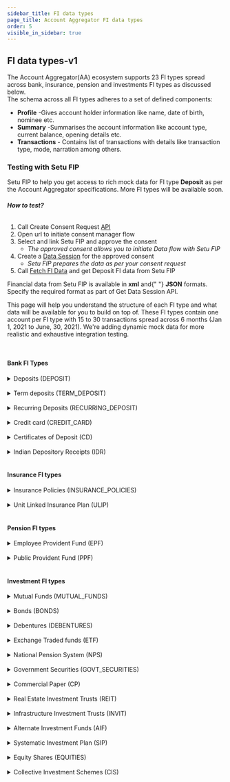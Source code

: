 ```yaml
---
sidebar_title: FI data types
page_title: Account Aggregator FI data types
order: 5
visible_in_sidebar: true
---
```


## FI data types-v1

The Account Aggregator(AA) ecosystem supports 23 FI types spread across bank, insurance, pension and investments FI types as discussed below. <br/>
The schema across all FI types adheres to a set of defined components:

- **Profile** -Gives account holder information like name, date of birth, nominee etc.
- **Summary** -Summarises the account information like account type, current balance, opening details etc.
- **Transactions** - Contains list of transactions with details like transaction type, mode, narration among others.

### Testing with Setu FIP

Setu FIP to help you get access to rich mock data for FI type **Deposit** as per the Account Aggregator specifications. More FI types will be available soon.

###### **How to test?**

1. Call Create Consent Request [API](https://staging.docs.setu.co/data/account-aggregator/api-integration/consent-flow)
2. Open url to initiate consent manager flow
3. Select and link Setu FIP and approve the consent<br/>
   - _The approved consent allows you to initiate Data flow with Setu FIP_<br/>
4. Create a [Data Session](https://staging.docs.setu.co/data/account-aggregator/api-integration/data-apis#create-new-data-session-api) for the approved consent<br/>
   - _Setu FIP prepares the data as per your consent request_<br/>
5. Call [Fetch FI Data](https://staging.docs.setu.co/data/account-aggregator/api-integration/data-apis#create-new-data-session-api) and get Deposit FI data from Setu FIP<br/>

<Callout type="highlight">
  Financial data from Setu FIP is available in <strong>xml</strong> and{" "}
  <strong>JSON</strong> formats.
  <br /> Specify the required format as part of Get Data Session API.
</Callout>

<br />

This page will help you understand the structure of each FI type and what data will be available for you to build on top of. These FI types contain one account per FI type with 15 to 30 transactions spread across 6 months (Jan 1, 2021 to June, 30, 2021).
We're adding dynamic mock data for more realistic and exhaustive integration testing.

<br />

#### Bank FI Types

<Card padding="nano" shape="rounded">
  <details>
    <summary>
      <Text weight="600" marginBottom="none">
        Deposits (DEPOSIT)
      </Text>
    </summary>
    <CodeBlockWithCopy language="json">
      {`{
  "type" : "deposit",
  "masked_account_number": "XXXXXXX123",
  "link_ref_number": "123456789",
  "profile": {
    "holders": {
      "holder": [
        {
          "address": "4/1290, 785th Cross, 13rd Main, 7th Block, Bangalore - 569911",
          "ckycCompliance": "true",
          "dob": "24-07-1970",
          "email": "ram.sapan@gmail.com",
          "landline": "",
          "mobile": "91729391923",
          "name": "Ramkrishna Sapan",
          "nominee": "REGISTERED",
          "pan": "AAAPL1234C"
        }
      ],
      "type": "Single"
    }
  },
  "summary": {
    "balanceDateTime": "2021-06-22T13:20:00+05:30",
    "branch": "Jayanagar 7th Block",
    "currency": "INR",
    "currentBalance": "101666.33",
    "currentODLimit": "0",
    "drawingLimit": "0",
    "exchgeRate": "",
    "facility": "OD",
    "ifscCode": "APNB0001154",
    "micrCode": "500245646",
    "openingDate": "06-08-1999",
    "pending": {
      "amount": "0",
      "transactionType": "DEBIT"
    },
    "status": "ACTIVE",
    "type": "SAVINGS"
  },
  "transactions": {
    "endDate": "",
    "startDate": "",
    "transaction": [
      {
        "amount": "1239",
        "currentBalance": "62289.25",
        "mode": "UPI",
        "narration": "UPI/935314560764/getsimpl/simpl@axisbank/Axis Bank",
        "reference": "RFN00013383",
        "transactionTimestamp": "2021-04-01T13:20:14+05:30",
        "txnId": "M3258741",
        "type": "DEBIT",
        "valueDate": "2021-04-01"
      },
      .......
    ]
  }
}`}
    </CodeBlockWithCopy>
  </details>
</Card>

<br />
<Card padding="nano" shape="rounded">
  <details>
    <summary>
      <Text weight="600" marginBottom="none">
        Term deposits (TERM_DEPOSIT)
      </Text>
    </summary>
    <CodeBlockWithCopy language="json">
      {`{
  "type": "term_deposit",
  "masked_account_number": "XXXXXXX123",
  "link_ref_number": "123456789",
  "profile": {
    "holders": {
      "holder": [
        {
          "address": "4/1290, 785th Cross, 13rd Main, 7th Block, Bangalore - 569911",
          "ckycCompliance": "true",
          "dob": "24-07-1970",
          "email": "ram.sapan@gmail.com",
          "landline": "",
          "mobile": "91729391923",
          "name": "Ramkrishna Sapan",
          "nominee": "REGISTERED",
          "pan": "AAAPL1234C"
        }
      ]
    }
  },
  "summary": {
    "accountType": "FIXED",
    "branch": "Jayanagar 7th Block",
    "compoundingFrequency": "HALF-YEARLY",
    "currentValue": "119845.90",
    "description": "",
    "ifsc": "APNB0001154",
    "interestComputation": "COMPOUND",
    "interestOnMaturity": "",
    "interestPayout": "HALF-YEARLY",
    "interestPeriodicPayoutAmount": "",
    "interestRate": "2",
    "maturityAmount": "10.0",
    "maturityDate": "12-11-2021",
    "openingDate": "06-08-2019",
    "principalAmount": "109890.98",
    "recurringAmount": "2453",
    "recurringDepositDay": "06-08-2019",
    "tenureDays": "180",
    "tenureMonths": "6",
    "tenureYears": "0.5"
  },
  "transactions": {
    "endDate": "",
    "startDate": "",
    "transaction": [
      {
        "amount": "1239",
        "currentBalance": "62289.25",
        "mode": "UPI",
        "narration": "UPI/935314560764/getsimpl/simpl@axisbank/Axis Bank",
        "reference": "RFN0TD0013383",
        "transactionTimestamp": "2021-04-01T13:20:14+05:30",
        "txnId": "TD3258741",
        "type": "DEBIT",
        "valueDate": "2021-04-01"
      },
      .......
    ]
  }
}`}
    </CodeBlockWithCopy>
  </details>
</Card>

<br />
<Card padding="nano" shape="rounded">
  <details>
    <summary>
      <Text weight="600" marginBottom="none">
        Recurring Deposits (RECURRING_DEPOSIT)
      </Text>
    </summary>
    <CodeBlockWithCopy language="json">
      {`{
  "type": "recurring_deposit",
  "masked_account_number": "XXXXXXX123",
  "link_ref_number": "123456789",
  "profile": {
    "holders": {
      "holder": [
        {
          "address": "4/1290, 785th Cross, 13rd Main, 7th Block, Bangalore - 569911",
          "ckycCompliance": "true",
          "dob": "24-07-1970",
          "email": "ram.sapan@gmail.com",
          "landline": "",
          "mobile": "91729391923",
          "name": "Ramkrishna Sapan",
          "nominee": "REGISTERED",
          "pan": "AAAPL1234C"
        }
      ],
      "type": "JOINT"
    }
  },
  "summary": {
    "accountType": "FIXED",
    "branch": "Jayanagar 7th Block",
    "compoundingFrequency": "HALF-YEARLY",
    "currentValue": "119845.90",
    "description": "",
    "ifsc": "APNB0001154",
    "interestComputation": "COMPOUND",
    "interestOnMaturity": "",
    "interestPayout": "HALF-YEARLY",
    "interestPeriodicPayoutAmount": "",
    "interestRate": "2",
    "maturityAmount": "10.0",
    "maturityDate": "12-11-2021",
    "openingDate": "06-08-2019",
    "principalAmount": "109890.98",
    "recurringAmount": "2453",
    "recurringDepositDay": "06-08-2019",
    "tenureDays": "180",
    "tenureMonths": "6",
    "tenureYears": "0.5"
  },
  "transactions": {
    "endDate": "",
    "startDate": "",
    "transaction": [
      {
        "amount": "1239",
        "currentBalance": "62289.25",
        "mode": "UPI",
        "narration": "UPI/935314560764/getsimpl/simpl@axisbank/Axis Bank",
        "reference": "RFN0RD0013383",
        "transactionTimestamp": "2021-04-01T13:20:14+05:30",
        "txnId": "RD3258741",
        "type": "DEBIT",
        "valueDate": "2021-04-01"
      },
      .......
    ]
  }
}`}
    </CodeBlockWithCopy>
  </details>
</Card>

<br />
<Card padding="nano" shape="rounded">
  <details>
    <summary>
      <Text weight="600" marginBottom="none">
        Credit card (CREDIT_CARD)
      </Text>
    </summary>
    <CodeBlockWithCopy language="json">
      {`{
  "type": "credit_card",
  "masked_account_number": "XXXXXXX123",
  "link_ref_number": "123456789",
  "profile": {
    "holders": {
      "holder": {
        "cards": {
          "card": [
            {
              "cardType": "RUPAY",
              "issuedDate": "12-04-2006",
              "maskedCardNumber": "4321-XXXXXXXX-9876",
              "primary": "YES"
            }
          ]
        },
        "ckycCompliance": "true",
        "dob": "24-07-1970",
        "email": "ram.sapan@gmail.com",
        "mobile": "91729391923",
        "name": "Ramkrishna Sapan",
        "nominee": "REGISTERED",
        "pan": "AAAPL1234C"
      }
    }
  },
  "summary": {
    "availableCredit": "51345",
    "cashLimit": "20000",
    "creditLimit": "60000",
    "currentDue": "3000",
    "dueDate": "20-06-2021",
    "financeCharges": "2368",
    "lastStatementDate": "20-05-2021",
    "loyaltyPoints": "2450",
    "minDueAmount": "1346",
    "previousDueAmount": "7654",
    "totalDueAmount": "9756"
  },
  "transactions": {
    "endDate": "",
    "startDate": "",
    "transaction": [
      {
        "amount": "1239",
        "maskedCardNumber": "4321-XXXXXXXX-9876",
        "mcc": "RFN0RD0013383",
        "narration": "UPI/935314560764/getsimpl/simpl@axisbank/Axis Bank",
        "statementDate": "20-04-2021",
        "txnDate": "2021-04-01T13:20:14+05:30",
        "txnId": "RD3258741",
        "txnType": "DEBIT",
        "valueDate": "2021-04-01"
      },
      .......
    ]
  }
}`}
    </CodeBlockWithCopy>
  </details>
</Card>

<br />
<Card padding="nano" shape="rounded">
  <details>
    <summary>
      <Text weight="600" marginBottom="none">
        Certificates of Deposit (CD)
      </Text>
    </summary>
    <CodeBlockWithCopy language="json">
      {`{
  "type": "cd",
  "masked_account_number": "XXXXXXX123",
  "link_ref_number": "123456789",
  "profile": {
    "holders": {
      "holder": {
        "ckycCompliance": "true",
        "dematId": "Y68HS92S09S",
        "dob": "24-07-1980",
        "email": "manisha.34@gmail.com",
        "mobile": "91729391923",
        "name": "Manisha Vijayakumar",
        "nominee": "REGISTERED",
        "pan": "BYHPL1234T"
      }
    }
  },
  "summary": {
    "currentValue": "213000",
    "holdings": {
      "holding": {
        "companyName": "Deposits Registry Ltd.",
        "description": "",
        "faceValue": "230000",
        "isin": "DRL893455",
        "issueDate": "2021-02-12",
        "issuerName": "Mukesh Y",
        "lastTradedDate": "2021-04-12",
        "lastTradedRate": "2",
        "maturityDate": "2024-02-12",
        "scheme": "TERM",
        "symbol": "",
        "tenureDays": "120",
        "tenureMonths": "36",
        "tenureYears": "3",
        "yield": "6"
      },
      "type": "CD"
    },
    "investmentValue": "200000"
  },
  "transactions": {
    "endDate": "",
    "startDate": "",
    "transaction": [
      {
        "currency": "INR",
        "isin": "DRL893455",
        "narration": "",
        "otherTaxes": "34",
        "rate": "15000",
        "stt": "23",
        "totalCharge": "2450",
        "tradeValue": "1345",
        "transactionDateTime": "2021-01-12T13:20:00-05:00",
        "txnId": "CDR9084JED",
        "type": "BUY",
        "units": "1"
      },
      .......
    ]
  }
}`}
    </CodeBlockWithCopy>
  </details>
</Card>

<br />
<Card padding="nano" shape="rounded">
  <details>
    <summary>
      <Text weight="600" marginBottom="none">
        Indian Depository Receipts (IDR)
      </Text>
    </summary>
    <CodeBlockWithCopy language="json">
      {`{
  "type": "idr",
  "masked_account_number": "XXXXXXX123",
  "link_ref_number": "123456789",
  "profile": {
    "holders": {
      "holder": {
        "ckycCompliance": "true",
        "dob": "24-07-1970",
        "email": "ram.sapan@gmail.com",
        "mobile": "91729391923",
        "name": "Ramkrishna Sapan",
        "nominee": "REGISTERED",
        "pan": "AAAPL1234C"
      }
    }
  },
  "summary": {
    "currentValue": "23459.0",
    "investment": {
      "holdings": {
        "holding": {
          "description": "",
          "investmentDateTime": "2021-04-12T13:20:00-05:00",
          "isin": "APNDR",
          "issuerName": "APNA Depository Receipts",
          "lastTradedPrice": "70",
          "rate": "6",
          "units": "30"
        },
        "type": "DEMAT"
      }
    },
    "investmentValue": "12000.0"
  },
  "transactions": {
    "endDate": "",
    "startDate": "",
    "transaction": [
      {
        "companyName": "",
        "exchange": "BSE",
        "isin": "INUS-000402625-0",
        "narration": "",
        "orderId": "ORD98703245",
        "otherCharges": "109",
        "rate": "8",
        "shareHolerEquityType": "COMMON-STOCK",
        "symbol": "",
        "totalCharge": "100",
        "tradeId": "TIDR76TY90",
        "tradeValue": "109",
        "transactionDateTime": "2021-04-12T13:20:00-05:00",
        "txnId": "M59555532",
        "type": "BUY",
        "units": "10"
      },
      .......
    ]
  }
}`}
    </CodeBlockWithCopy>
  </details>
</Card>

<br />

#### Insurance FI types

<Card padding="nano" shape="rounded">
  <details>
    <summary>
      <Text weight="600" marginBottom="none">
        Insurance Policies (INSURANCE_POLICIES)
      </Text>
    </summary>
    <CodeBlockWithCopy language="json">
      {`{
  "type" : "insurance_policies",
  "masked_account_number": "XXXXXXX123",
  "link_ref_number": "123456789",
  "profile": {
    "holders": {
      "holder": [
        {
          "ckycCompliance": "true",
          "dob": "24-07-1980",
          "email": "manisha.34@gmail.com",
          "mobile": "91729391923",
          "name": "Manisha Vijayakumar",
          "nominee": "REGISTERED",
          "pan": "BYHPL1234T",
          "rank": "1"
        }
      ],
      "type": "JOINT"
    },
    "riders": {
      "rider": [
        {
          "policyEndDate": "12-03-2033",
          "policyStartDate": "12-03-2021",
          "premiumAmount": "1600000",
          "riderType": "Waiver of premium",
          "sumAssured": "1500000",
          "tenureMonths": "144",
          "tenureYears": "12"
        }
      ]
    }
  },
  "summary": {
    "contractClauses": {
      "contractClause": [
        {
          "amount": "75000",
          "conditions": "",
          "description": "",
          "exlcusions": "",
          "subLimit": "",
          "title": "Children Plan"
        }
      ]
    },
    "coverAmount": "1300000",
    "coverType": "BUILDING",
    "covers": {
      "cover": [
        {
          "amount": "120000",
          "description": ""
        }
      ]
    },
    "eiaNumber": "TY67HG5THL",
    "maturityBenefit": "",
    "maturityDate": "2004-04-12",
    "moneyBacks": {
      "moneyBack": [
        {
          "amount": "1000",
          "date": "12-03-28",
          "description": ""
        }
      ]
    },
    "policyName": "APNA Life Insurance",
    "policyNumber": "APNI789008",
    "policyStartDate": "12-03-2021",
    "policyType": "CHILDREN_PLAN",
    "premiumAmount": "1600000",
    "premiumFrequency": "HALF_YEARLY",
    "premiumPaymentMonths": "24",
    "premiumPaymentYears": "2",
    "sumAssured": "1500000",
    "tenureMonths": "144",
    "tenureYears": "12"
  },
  "transactions": {
    "endDate": "",
    "startDate": "",
    "transaction": [
      {
        "amount": "5000",
        "narration": "BIL/BPAY/001982030055/BSE ISIP/BSE000000034260 ",
        "txnDate": "2021-05-09T18:33:56+05:30",
        "txnId": "M69761383",
        "type": "BONUS"
      },
      .......
    ]
  }
}`}
    </CodeBlockWithCopy>
  </details>
</Card>

<br />

<Card padding="nano" shape="rounded">
  <details>
    <summary>
      <Text weight="600" marginBottom="none">
        Unit Linked Insurance Plan (ULIP)
      </Text>
    </summary>
    <CodeBlockWithCopy language="json">
      {`{
  "type" : "ulip",
  "masked_account_number": "XXXXXXX123",
  "link_ref_number": "123456789",
  "profile": {
    "holders": {
      "type": "JOINT",
      "holder": {
        "ckycCompliance": "true",
        "dob": "24-07-1980",
        "email": "manisha.34@gmail.com",
        "mobile": "91729391923",
        "name": "Manisha Vijayakumar",
        "nominee": "REGISTERED",
        "pan": "BYHPL1234T",
        "dematId": "A8SD39DSD"
      }
    },
    "riders": {
      "rider": {
        "riderType": "Waiver of premium",
        "sumAssured": "1000",
        "tenureYears": "2",
        "tenureMonths": "24",
        "policyStartDate": "2021-01-12",
        "policyEndDate": "2023-01-12",
        "premiumAmount": "200000",
        "description": ""
      }
    }
  },
  "summary": {
    "type": "HEALTH",
    "productName": "HEALTH INSURANCE",
    "productDescription": "",
    "sumAssured": "209000",
    "tenureYears": "2",
    "tenureMonths": "24",
    "premiumAmount": "100",
    "policyStartDate": "2021-01-12",
    "policyMaturityDate": "2023-01-12",
    "premiumFrequency": "HALF_YEARLY",
    "premiumPaymentYears": "1",
    "premiumPaymentMonths": "12",
    "nextPremiumDueDate": "2021-01-12",
    "holdings": {
      "holding": {
        "name": "APNA Insurance",
        "type": "BALANCED",
        "units": "2",
        "cost": "200",
        "nav": "",
        "allocationPercentage": "4",
        "premiumAllocation": "5",
        "currentValue": "2090",
        "description": ""
      }
    }
  },
  "transactions": {
    "endDate": "",
    "startDate": "",
    "transaction": [
      {
        "txnDate": "2021-01-09T18:33:56+05:30",
        "txnId": "M69761383",
        "fundName": "",
        "units": "2",
        "nav": "10",
        "navDate": "2021-04-12",
        "cost": "1000",
        "premium": "200",
        "premiumAllocationCharge": "20",
        "otherCharges": "10",
        "type": "CHANGES_IN_MATURITY_DATE",
        "narration": ""
      },
      .......
    ]
  }
}`}
    </CodeBlockWithCopy>
  </details>
</Card>

<br />

#### Pension FI types

<Card padding="nano" shape="rounded">
  <details>
    <summary>
      <Text weight="600" marginBottom="none">
        Employee Provident Fund (EPF)
      </Text>
    </summary>
    <CodeBlockWithCopy language="json">
      {`{
  "type" : "epf",
  "masked_account_number": "XXXXXXX123",
  "link_ref_number": "123456789",
  "profile": {
    "holders": {
      "holder": {
        "ckycCompliance": "true",
        "dob": "24-07-1989",
        "email": "gpatel.1234@gmail.com",
        "mobile": "91729391923",
        "name": "Gurmeet Patel",
        "nominee": "REGISTERED",
        "pan": "BTHPL6749C"
      }
    }
  },
  "summary": {
    "currentBalance": "280000",
    "employeeBalance": "100000",
    "employerBalance": "200000",
    "establishmentId": "ISI-PS-23943",
    "establishmentName": "Public Services Ltd.",
    "openingDate": "2011-01-12",
    "totalBalance": "300300"
  },
  "transactions": {
    "endDate": "",
    "startDate": "",
    "transaction": [
      {
        "employeeDepositAmount": "1239",
        "employeeWithdrawalAmount": "500",
        "employerDepositAmount": "1000",
        "employerWithdrawalAmount": "100",
        "narration": "UPI/935314560764/getsimpl/simpl@axisbank/Axis Bank",
        "pensionFundAmount": "62289.25",
        "txnDate": "2021-04-01T13:20:14+05:30",
        "txnId": "M3258741",
        "type": "ADJUSTMENT"
      },
      .......
    ]
  }
}`}
    </CodeBlockWithCopy>
  </details>
</Card>

<br />

<Card padding="nano" shape="rounded">
  <details>
    <summary>
      <Text weight="600" marginBottom="none">
        Public Provident Fund (PPF)
      </Text>
    </summary>
    <CodeBlockWithCopy language="json">
      {`{
  "type" : "ppf",
  "masked_account_number": "XXXXXXX123",
  "link_ref_number": "123456789",
  "profile": {
    "holders": {
      "holder": [
        {
          "ckycCompliance": "true",
          "dob": "24-07-1985",
          "email": "avinash.mishra@gmail.com",
          "mobile": "91729391923",
          "name": "Avinash Mishra",
          "nominee": "REGISTERED",
          "pan": "AAAPL6789C"
        }
      ],
      "type": "JOINT"
    }
  },
  "summary": {
    "branchAddr": "",
    "currenBalance": "1000000",
    "ifscCode": "APNB0001154",
    "maturityDate": "2021-12-12",
    "micrCode": "500245646",
    "openingDate": "2021-01-01",
    "status": "ACTIVE"
  },
  "transactions": {
    "endDate": "",
    "startDate": "",
    "transaction": [
      {
        "amount": "1239",
        "balance": "62289.25",
        "narration": "UPI/935314560764/getsimpl/simpl@axisbank/Axis Bank",
        "txnDate": "2021-04-01T13:20:14+05:30",
        "txnId": "M3258741",
        "type": "DEPOSIT",
        "valueDate": "2021-04-01"
      },
      .......
    ]
  }
}`}
    </CodeBlockWithCopy>
  </details>
</Card>

<br />

#### Investment FI types

<Card padding="nano" shape="rounded">
  <details>
    <summary>
      <Text weight="600" marginBottom="none">
        Mutual Funds (MUTUAL_FUNDS)
      </Text>
    </summary>
    <CodeBlockWithCopy language="json">
      {`{
  "type" : "mutual_funds",
  "masked_account_number": "XXXXXXX123",
  "link_ref_number": "123456789",
  "profile": {
    "holders": {
      "holder": {
        "address": "8/1492, 765th Cross, 12th Main, 18th Block, Bangalore - 569911",
        "ckycCompliance": "true",
        "dob": "24-07-1980",
        "email": "manisha.34@gmail.com",
        "landline": "",
        "mobile": "91729391923",
        "name": "Manisha Vijayakumar",
        "nominee": "REGISTERED",
        "pan": "BYHPL1234T"
      }
    }
  },
  "summary": {
    "currentValue": "156000",
    "investmentValue": "130000",
    "investment": {
      "holdings": {
        "holding": [
          {
            "FatcaStatus": "YES",
            "amc": "Apna Mutual Funds",
            "amfiCode": "APFMST123",
            "closingUnits": "26",
            "dividendType": "Cash",
            "folioNo": "876",
            "isin": "INUS-000402625-0",
            "lienUnits": "15",
            "lockingUnits": "12",
            "mode": "SIP",
            "nav": "512",
            "rate": "469",
            "registrar": "CAMS",
            "schemeCode": "APMFST",
            "ucc": "APMF",
            "units": "21"
          }
        ]
      }
    }
  },
  "transactions": {
    "endDate": "",
    "startDate": "",
    "transaction": [
      {
        "amc": "Apna Mutual Funds",
        "amfiCode": "",
        "amount": "",
        "closingUnits": "",
        "executionDate": "2002-09-24",
        "fundType": "EQUITY",
        "isin": "INUS-000402625-0",
        "lienUnits": "",
        "lock-inDays": "",
        "lock-inFlag": "",
        "mode": "DEMAT",
        "narration": "",
        "nav": "",
        "navDate": "2020-09-24",
        "orderDate": "2002-09-24",
        "registrar": "CAMS",
        "schemeCategory": "AGGRESSIVE_HYBRID_FUND",
        "schemeCode": "APMFST",
        "schemeOption": "REINVEST",
        "schemePlan": "DIRECT",
        "schemeTypes": "DEBT_SCHEMES",
        "txnId": "M6328NDS",
        "type": "BUY",
        "ucc": ""
      },
      .......
    ]
  }
}`}
    </CodeBlockWithCopy>
  </details>
</Card>

<br />

<Card padding="nano" shape="rounded">
  <details>
    <summary>
      <Text weight="600" marginBottom="none">
        Bonds (BONDS)
      </Text>
    </summary>
    <CodeBlockWithCopy language="json">
      {`{
  "type" : "bonds",
  "masked_account_number": "XXXXXXX123",
  "link_ref_number": "123456789",
  "profile": {
    "holders": {
      "holder": {
        "ckycCompliance": "true",
        "dematId": "Y68HS92S09S",
        "dob": "24-07-1980",
        "email": "manisha.34@gmail.com",
        "mobile": "91729391923",
        "name": "Manisha Vijayakumar",
        "nominee": "REGISTERED",
        "pan": "BYHPL1234T"
      }
    }
  },
  "summary": {
    "currentValue": "205000",
    "holdings": {
      "holding": {
        "accruedInterestAmount": "4",
        "autionDate": "2021-04-30",
        "compoundingFrequency": "HALF_YEARLY",
        "coupanComputation": "COMPOUND",
        "coupanPaymentDate": "2021-04-12",
        "couponRate": "6",
        "creditRating": "615",
        "creditRatingAgency": "CIBIL",
        "description": "",
        "faceValue": "19",
        "interestOnMaturity": "3",
        "interestPayout": "HALF_YEARLY",
        "isin": "DGRL893455",
        "issueDate": "2021-01-12",
        "issueRate": "",
        "issuerName": "Mukesh G",
        "lastTradedDate": "2021-03-12",
        "lastTradedRate": "6",
        "maturityDate": "2021-12-12",
        "principleAmount": "200000",
        "scheme": "FIXED_INTEREST_RATE",
        "symbol": "",
        "taxable": "true",
        "tenureDays": "120",
        "tenureMoths": "36",
        "tenureYears": "3",
        "units": "34"
      }
    },
    "investmentValue": "200000"
  },
  "transactions": {
    "endDate": "",
    "startDate": "",
    "transaction": [
      {
        "currency": "INR",
        "isin": "DRL893455",
        "narration": "",
        "otherTaxes": "34",
        "rate": "15000",
        "totalCharge": "2450",
        "tradeValue": "1345",
        "transactionDateTime": "2021-01-12T13:20:00-05:00",
        "txnId": "CDR9084JED",
        "type": "BUY",
        "units": "1"
      },
      .......
    ]
  }
}`}
    </CodeBlockWithCopy>
  </details>
</Card>

<br />

<Card padding="nano" shape="rounded">
  <details>
    <summary>
      <Text weight="600" marginBottom="none">
        Debentures (DEBENTURES)
      </Text>
    </summary>
    <CodeBlockWithCopy language="json">
      {`{
  "type" : "debentures",
  "masked_account_number": "XXXXXXX123",
  "link_ref_number": "123456789",
  "profile": {
    "holders": {
      "holder": {
        "ckycCompliance": "true",
        "dematId": "Y68HS92S09S",
        "dob": "24-07-1985",
        "email": "sushila_rama.90@gmail.com",
        "mobile": "91729391923",
        "name": "Sushila Rama",
        "nominee": "REGISTERED",
        "pan": "BYHPL1234T"
      }
    }
  },
  "summary": {
    "currentValue": "205000",
    "holdings": {
      "holding": {
        "coupon": "",
        "creditRating": "615",
        "description": "",
        "faceValue": "19",
        "fixedIncomePortfolio": "",
        "isin": "DGRL893455",
        "issueDate": "2021-01-12",
        "issuerName": "Mukesh G",
        "lastTradedDate": "2021-04-12",
        "lastTradedRate": "2",
        "maturityDate": "2024-02-12",
        "principleAmount": "200000",
        "symbol": "",
        "taxable": "YES",
        "tenureDays": "120",
        "tenureMoths": "36",
        "tenureYears": "3",
        "units": "34",
        "yield": "6"
      }
    },
    "investmentValue": "200000"
  },
  "transactions": {
    "endDate": "",
    "startDate": "",
    "transaction": [
      {
        "currency": "INR",
        "isin": "DRL893455",
        "otherTaxes": "34",
        "rate": "15000",
        "totalCharge": "2450",
        "tradeValue": "1345",
        "transactionDateTime": "2021-01-12T13:20:00-05:00",
        "txnId": "CDR9084JED",
        "type": "BUY",
        "units": "1"
      },
      .......
    ]
  }
}`}
    </CodeBlockWithCopy>
  </details>
</Card>

<br />

<Card padding="nano" shape="rounded">
  <details>
    <summary>
      <Text weight="600" marginBottom="none">
        Exchange Traded funds (ETF)
      </Text>
    </summary>
    <CodeBlockWithCopy language="json">
      {`{
  "type" : "etf",
  "masked_account_number": "XXXXXXX123",
  "link_ref_number": "123456789",
  "profile": {
    "holders": {
      "holder": {
        "ckycCompliance": "true",
        "dematId": "Y68HS92S09S",
        "dob": "24-07-1985",
        "email": "sushila_rama.90@gmail.com",
        "mobile": "91729391923",
        "name": "Sushila Rama",
        "nominee": "REGISTERED",
        "pan": "BYHPL1234T"
      }
    }
  },
  "summary": {
    "investmentValue": "200000",
    "currentValue": "250000",
    "investment": {
      "holdings": {
        "holding": {
          "folioNo": "876",
          "dematId": "Y68HS92S09S",
          "schemeName": "FIXED_INTEREST",
          "dpId": "DP786TYH",
          "units": "30",
          "isin": "INUS-000402625-0",
          "mode": "DEMAT",
          "rate": "20",
          "nav": "",
          "lastNavDate": "2021-04-12",
          "symbol": "",
          "description": ""
        }
      }
    }
  },
  "transactions": {
    "endDate": "",
    "startDate": "",
    "transaction": [
      {
        "txnId": "HY63944T6",
        "isin": "INUS-000402625-0",
        "transactionDateTime": "2021-01-12T13:20:00-05:00",
        "units": "20",
        "amount": "3000.0",
        "schemeName": "FIXED_INTEREST",
        "dpId": "DP786TYH",
        "schemeMinLotSize": "",
        "faceValueofUnits": "40.0",
        "nav": "",
        "type": "BUY",
        "orderDate": "2021-01-12",
        "executionDate": "2021-01-12",
        "mode": "DEMAT",
        "narration": "",
      },
      .......
    ]
  }
}`}
    </CodeBlockWithCopy>
  </details>
</Card>

<br />

<Card padding="nano" shape="rounded">
  <details>
    <summary>
      <Text weight="600" marginBottom="none">
        National Pension System (NPS)
      </Text>
    </summary>
    <CodeBlockWithCopy language="json">
      {`{
  "type" : "nps",
  "masked_account_number": "XXXXXXX123",
  "link_ref_number": "123456789",
  "profile": {
    "holders": {
      "holder": {
        "ckycCompliance": "true",
        "pranId": "Y68HS92S09S",
        "dob": "24-07-1985",
        "email": "sushila_rama.90@gmail.com",
        "mobile": "91729391923",
        "name": "Sushila Rama",
        "nominee": "REGISTERED",
        "pan": "BYHPL1234T"
      }
    }
  },
  "summary": {
    "currentValue": "150000",
    "tier1NAVDate": "2021-01-12",
    "tier2NAVDate": "",
    "debtAssetValue": "100000",
    "equityAssetValue": "10000",
    "otherAssetValue": "400000",
    "openingDate": "2021-01-12",
    "status": "ACTIVE",
    "tier1Status": "ACTIVE",
    "tier2Status": "INACTIVE",
    "schemeChoices": {
      "schemeChoice": [
        {
          "allocationPercent": "9",
          "pfmId": "PTRG5665DS",
          "pfmName": "FELIX FM Ltd.",
          "schemeId": "FPRT78092",
          "schemeName": "INTEREST"
        }
      ]
    },
    "holdings": {
      "tier1Holdings": {
        "schemePreferenceType": "ACTIVE",
        "freeUnits": "20",
        "investmentCost": "200000",
        "investmentValue": "180000",
        "tier1Holding": [
          {
            "amount": "100",
            "amountInTransition": "2000",
            "blockedUnits": "20",
            "freeUnits": "30",
            "nav": "",
            "schemeId": "FPRT78092",
            "schemeName": "INTEREST",
            "totalUnits": "300",
            "totalValueOfScheme": "350000"
          }
        ]
      },
      "tier2Holdings": {
        "schemePreferenceType": "INACTIVE",
        "freeUnits": "",
        "investmentCost": "",
        "investmentValue": "",
        "tier2Holding": {
          "amount": "",
          "amountInTransition": "",
          "blockedUnits": "",
          "freeUnits": "",
          "nav": "",
          "schemeId": "",
          "schemeName": "",
          "totalUnits": "",
          "totalValueOfScheme": ""
        }
      }
    }
  },
  "transactions": {
    "endDate": "",
    "startDate": "",
    "tier1SchemeTransactions": {
      "tier1SchemeTransaction": [
        {
          "txnId": "NSD7HS93MSD",
          "txnDate": "2021-01-12",
          "type": "ADJUSTMENT",
          "narration": "",
          "schemeId": "FPRT78092",
          "schemeName": "INTEREST",
          "allocationPercent": "8",
          "amount": "1000",
          "nav": "",
          "units": "10",
          "cumulativeUnits": "14"
        },
        .....
      ]
    },
    "tier2SchemeTransactions": {
      "tier2SchemeTransaction": {
        "txnId": "",
        "txnDate": "",
        "type": "",
        "schemeId": "",
        "schemeName": "",
        "narration": "",
        "allocationPercent": "",
        "amount": "",
        "nav": "",
        "units": "",
        "cumulativeUnits": ""
      }
    },
    "tier1InvestmentTransactions": {
      "tier1InvestmentTransaction": [
        {
          "txnId": "AW8934HA0A",
          "txnDate": "2021-01-12",
          "type": "CONTRIBUTION",
          "narration": "",
          "subscriberContribution": "200",
          "employerContribution": "200",
          "totalContribution": "400"
        },
        .....
      ]
    },
    "tier2InvestmentTransactions": {
      "tier2InvestmentTransaction": {
        "txnId": "",
        "txnDate": "",
        "type": "",
        "narration": "",
        "subscriberContribution": "",
        "employerContribution": "0",
        "totalContribution": ""
      }
    }
}`}
    </CodeBlockWithCopy>
  </details>
</Card>

<br />

<Card padding="nano" shape="rounded">
  <details>
    <summary>
      <Text weight="600" marginBottom="none">
        Government Securities (GOVT_SECURITIES)
      </Text>
    </summary>
    <CodeBlockWithCopy language="json">
      {`{
  "type" : "govt_securities",
  "masked_account_number": "XXXXXXX123",
  "link_ref_number": "123456789",
  "profile": {
    "holders": {
      "holder": {
        "ckycCompliance": "true",
        "dematId": "Y68HS92S09S",
        "dob": "24-07-1980",
        "email": "manisha.34@gmail.com",
        "mobile": "91729391923",
        "name": "Manisha Vijayakumar",
        "nominee": "REGISTERED",
        "pan": "BYHPL1234T"
      }
    }
  },
  "summary": {
    "currentValue": "205000",
    "holdings": {
      "holding": {
        "accruedInterestAmount": "4",
        "autionDate": "2021-04-30",
        "compoundingFrequency": "HALF_YEARLY",
        "coupanComputation": "COMPOUND",
        "coupanPaymentDate": "2021-04-12",
        "couponRate": "6",
        "creditRating": "615",
        "creditRatingAgency": "CIBIL",
        "description": "",
        "faceValue": "19",
        "interestOnMaturity": "3",
        "interestPayout": "HALF_YEARLY",
        "isin": "DGRL893455",
        "issueDate": "2021-01-12",
        "issueRate": "",
        "issuerName": "Mukesh G",
        "lastTradedDate": "2021-03-12",
        "lastTradedRate": "6",
        "maturityDate": "2021-12-12",
        "principleAmount": "200000",
        "scheme": "FIXED_INTEREST_RATE",
        "symbol": "",
        "taxable": "true",
        "tenureDays": "120",
        "tenureMoths": "36",
        "tenureYears": "3",
        "units": "34"
      }
    },
    "investmentValue": "200000"
  },
  "transactions": {
    "endDate": "",
    "startDate": "",
    "transaction": [
      {
        "currency": "INR",
        "isin": "DRL893455",
        "narration": "",
        "otherTaxes": "34",
        "rate": "15000",
        "totalCharge": "2450",
        "tradeValue": "1345",
        "transactionDateTime": "2021-01-12T13:20:00-05:00",
        "txnId": "CDR9084JED",
        "type": "BUY",
        "units": "1"
      },
      .......
    ]
  }
}`}
    </CodeBlockWithCopy>
  </details>
</Card>

<br />

<Card padding="nano" shape="rounded">
  <details>
    <summary>
      <Text weight="600" marginBottom="none">
        Commercial Paper (CP)
      </Text>
    </summary>
    <CodeBlockWithCopy language="json">
      {`{
  "type" : "cp",
  "masked_account_number": "XXXXXXX123",
  "link_ref_number": "123456789",
  "profile": {
    "holders": {
      "holder": {
        "ckycCompliance": "true",
        "dematId": "Y68HS92S09S",
        "dob": "24-07-1980",
        "email": "manisha.34@gmail.com",
        "mobile": "91729391923",
        "name": "Manisha Vijayakumar",
        "nominee": "REGISTERED",
        "pan": "BYHPL1234T"
      }
    }
  },
  "summary": {
    "currentValue": "205000",
    "investment": {
      "holdings": {
        "holding": {
          "auctionDate": "2004-04-30",
          "creditRating": "615",
          "creditRatingAgency": "CIBIL",
          "currentValue": "205000",
          "description": "",
          "faceValue": "19",
          "investmentValue": "200000",
          "isin": "DGRL893455",
          "issueDate": "2021-01-12",
          "issuerName": "Mukesh G",
          "maturityDate": "2021-12-12",
          "principleAmount": "200000",
          "scheme": "FIXED_INTEREST_RATE",
          "symbol": "",
          "tenureDays": "120",
          "tenureMoths": "36",
          "tenureYears": "3",
          "units": "34"
        }
      }
    },
    "investmentValue": "200000"
  },
  "transactions": {
    "endDate": "",
    "startDate": "",
    "transaction": [
      {
        "currency": "INR",
        "isin": "DRL893455",
        "narration": "",
        "otherTaxes": "34",
        "rate": "15000",
        "totalCharge": "2450",
        "tradeValue": "1345",
        "transactionDateTime": "2021-01-12T13:20:00-05:00",
        "txnId": "CDR9084JED",
        "type": "BUY",
        "units": "1"
      },
      .......
    ]
  }
}`}
    </CodeBlockWithCopy>
  </details>
</Card>

<br />

<Card padding="nano" shape="rounded">
  <details>
    <summary>
      <Text weight="600" marginBottom="none">
        Real Estate Investment Trusts (REIT)
      </Text>
    </summary>
    <CodeBlockWithCopy language="json">
      {`{
  "type" : "reit",
  "masked_account_number": "XXXXXXX123",
  "link_ref_number": "123456789",
  "profile": {
    "holders": {
      "holder": {
        "ckycCompliance": "true",
        "dematId": "Y68HS92S09S",
        "dob": "24-07-1985",
        "email": "n.chopra123@gmail.com",
        "mobile": "91729391923",
        "name": "Neeraj Chopra",
        "nominee": "REGISTERED",
        "pan": "BTYOL1234T"
      },
      "type": "JOINT"
    }
  },
  "summary": {
    "currentValue": "20.0",
    "investment": {
      "holdings": {
        "holding": {
          "description": "",
          "investmentDateTime": "2004-04-12T13:20:00-05:00",
          "isin": "",
          "issuerName": "",
          "lastClosingRate": "234.09",
          "nomineeStatus": "REGISTERED",
          "rate": "20.0",
          "totalNumberUnits": "10"
        }
      }
    },
    "investmentValue": "10.0"
  },
  "transactions": {
    "endDate": "",
    "startDate": "",
    "transaction": [
      {
        "exchange": "",
        "isin": "",
        "issuerName": "",
        "narration": "",
        "numUnitsTransacted": "10",
        "otherCharges": "10.0",
        "price": "100",
        "symbol": "",
        "totalCharge": "200.0",
        "tradeValue": "230.05",
        "transactionDateTime": "2021-04-12T13:20:00-05:00",
        "transactionDescription": "",
        "txnId": "",
        "unitsType": ""
      },
      .......
    ]
  }
}`}
    </CodeBlockWithCopy>
  </details>
</Card>

<br />

<Card padding="nano" shape="rounded">
  <details>
    <summary>
      <Text weight="600" marginBottom="none">
        Infrastructure Investment Trusts (INVIT)
      </Text>
    </summary>
    <CodeBlockWithCopy language="json">
      {`{
  "type" : "invit",
  "masked_account_number": "XXXXXXX123",
  "link_ref_number": "123456789",
  "profile": {
    "holders": {
      "holder": {
        "ckycCompliance": "true",
        "dematId": "Y68HS92S09S",
        "dob": "24-07-1985",
        "email": "n.chopra123@gmail.com",
        "mobile": "91729391923",
        "name": "Neeraj Chopra",
        "nominee": "REGISTERED",
        "pan": "BTYOL1234T"
      }
    }
  },
  "summary": {
    "investment": {
      "holdings": {
        "holding": {
          "description": "",
          "investmentDateTime": "2017-12-31T16:20:00-04:00",
          "isin": "",
          "issuerName": "",
          "lastClosingRate": "234.09",
          "rate": "20.0",
          "totalNumberUnits": "10"
        }
      }
    },
    "currentValue": "20.0",
    "investmentValue": "10.0"
  },
  "transactions": {
    "endDate": "",
    "startDate": "",
    "transaction": [
      {
        "exchange": "",
        "isin": "",
        "issuerName": "",
        "numUnitsTransacted": "10",
        "otherCharges": "10.0",
        "price": "100",
        "symbol": "",
        "totalCharge": "200.0",
        "tradeValue": "230.05",
        "transactionDateTime": "2017-12-31T16:20:00-04:00",
        "transactionDescription": "",
        "txnId": "",
        "unitsType": ""
      },
      .......
    ]
  }
}`}
    </CodeBlockWithCopy>
  </details>
</Card>

<br />

<Card padding="nano" shape="rounded">
  <details>
    <summary>
      <Text weight="600" marginBottom="none">
        Alternate Investment Funds (AIF)
      </Text>
    </summary>
    <CodeBlockWithCopy language="json">
      {`{
  "type" : "aif",
  "masked_account_number": "XXXXXXX123",
  "link_ref_number": "123456789",
  "profile": {
    "holders": {
      "holder": {
        "ckycCompliance": "true",
        "dematId": "",
        "dob": "2002-09-24",
        "email": "qwgmail.com",
        "mobile": "91729391923",
        "name": "",
        "nominee": "NOT-REGISTERED",
        "pan": "AAAPL1234C"
      }
    }
  },
  "summary": {
     "currentValue": "20.0",
    "investment": {
      "holdings": {
        "holding": {
          "description": "",
          "holdingPeriod": "",
          "issuerName": "",
          "lastValuationDate": "2002-09-24",
          "mtmOnLastValuation": "200",
          "purchaseDate": "2002-09-24",
          "purchasePrice": "20.0",
          "typeOfSecurity": "LISTED-EQUITY",
          "valuationMethodology": ""
        }
      }
    },
    "investmentValue": "10.0",
    "totalNumUnitsIssued": "20"
  },
  "transactions": {
    "endDate": "",
    "startDate": "",
    "transaction": [
      {
        "fundFeesPaymentAmount": "10.0",
        "fundFeesPaymentDate": "2002-09-24",
        "investmentDateTime": "2004-04-12T13:20:00-05:00",
        "investmentValue": "20.0",
        "nameofAsset": "",
        "narration": "",
        "paymentInvestorAmount": "40.0",
        "paymentInvestorDate": "2002-09-24",
        "reInvestmentDate": "2002-09-24",
        "reInvestmentValue": "30.0",
        "redemptionDate": "2002-09-24",
        "redemptionValue": "23.0",
        "taxPaidDate": "2002-09-24",
        "taxPaidValue": "20.0",
        "txnId": ""
      },
      .......
    ]
  }
}`}
    </CodeBlockWithCopy>
  </details>
</Card>

<br />

<Card padding="nano" shape="rounded">
  <details>
    <summary>
      <Text weight="600" marginBottom="none">
        Systematic Investment Plan (SIP)
      </Text>
    </summary>
    <CodeBlockWithCopy language="json">
      {`{
  "type" : "sip",
  "masked_account_number": "XXXXXXX123",
  "link_ref_number": "123456789",
  "profile": {
    "holders": {
      "holders": {
      "holder": [
        {
          "ckycCompliance": "true",
          "dematId": "Y68HS92S09S",
          "dob": "24-07-1980",
          "email": "manisha.34@gmail.com",
          "mobile": "91729391923",
          "name": "Manisha Vijayakumar",
          "nominee": "REGISTERED",
          "pan": "BYHPL1234T"
        }
      ],
      "type": "JOINT"
    }
  },
  "summary": {
    "currentValue": "76880",
    "folioNo": "876",
    "holdings": {
      "holding": {
        "amc": "Apna Mutual Funds",
        "amfiCode": "APFMST123",
        "amount": "3000",
        "ceasedDate": "",
        "completeInstalments": "500",
        "creationDate": "2021-01-12",
        "devidentType": "",
        "email": "manisha.34@gmail.com",
        "folioNo": "876",
        "frequency": "10",
        "holder1Name": "Manisha Vijayakumar",
        "holder2Name": "",
        "holdingType": "SOLE",
        "instalmentDay": "45",
        "isin": "INUS-000402625-0",
        "lastInstalmentDate": "2021-04-12",
        "modificationDate": "",
        "nav": "",
        "nextInstalmentDate": "2021-06-12",
        "nominee": "OTHERS",
        "pendingInstalments": "450",
        "registrar": "CAMS",
        "schemeCode": "APMFST",
        "ucc": "APMF",
        "units": "10",
        "value": "20"
      }
    },
    "investmentValue": "100000",
    "investments": {
      "investment": {
        "endDate": "2021-12-12",
        "startDate": "2021-01-12",
        "type": "SOLE"
      },
      "issueDate": "2021-01-12",
      "maturityDate": "2021-12-12",
      "type": "SOLE"
    }
  },
  "transactions": {
    "endDate": "",
    "startDate": "",
    "transaction": [
      {
        "amc": "",
        "amfiCode": "",
        "amount": "200",
        "cost": "600",
        "folioNo": "",
        "isin": "",
        "narration": "",
        "nav": "",
        "scheme": "",
        "stt": "",
        "txnDate": "2021-04-12T13:20:00-05:00",
        "txnId": "",
        "type": "BUY",
        "ucc": "",
        "units": ""
      },
      .......
    ]
  }
}`}
    </CodeBlockWithCopy>
  </details>
</Card>

<br />

<Card padding="nano" shape="rounded">
  <details>
    <summary>
      <Text weight="600" marginBottom="none">
        Equity Shares (EQUITIES)
      </Text>
    </summary>
    <CodeBlockWithCopy language="json">
      {`{
  "type" : "equities",
  "masked_account_number": "XXXXXXX123",
  "link_ref_number": "123456789",
  "profile": {
    "holders": {
      "holder": [
        {
          "ckycCompliance": "true",
          "dematId": "Y68HS92S09S",
          "dob": "24-07-1985",
          "email": "sushila_rama.90@gmail.com",
          "mobile": "91729391923",
          "name": "Sushila Rama",
          "nominee": "REGISTERED",
          "pan": "BYHPL1234T"
        }
      ]
    }
  },
  "summary": {
    "investment": {
      "holdings": {
        "holding": {
          "description": "",
          "investmentDateTime": "2004-04-12T13:20:00-05:00",
          "isin": "",
          "issuerName": "",
          "lastTradedPrice": "",
          "rate": "",
          "units": ""
        },
        "type": "DEMAT"
      }
    },
    "currentValue": "20.0",
    "investmentValue": "10.0"
  },
  "transactions": {
    "endDate": "",
    "startDate": "",
    "transaction": [
      {
        "companyName": "",
        "equityCategory": "CURRENCY_DERIVATIVES",
        "exchange": "BSE",
        "instrumentType": "OPTIONS",
        "isin": "",
        "narration": "",
        "optionType": "CALL",
        "orderId": "",
        "otherCharges": "",
        "rate": "",
        "shareHolderEquityType": "",
        "strikePrice": "700",
        "symbol": "",
        "totalCharge": "",
        "tradeValue": "",
        "transactionDateTime": "2004-04-12T13:20:00-05:00",
        "txnId": "",
        "type": "BUY",
        "units": ""
      },
      .......
    ]
  }
}`}
    </CodeBlockWithCopy>
  </details>
</Card>

<br />

<Card padding="nano" shape="rounded">
  <details>
    <summary>
      <Text weight="600" marginBottom="none">
        Collective Investment Schemes (CIS)
      </Text>
    </summary>
    <CodeBlockWithCopy language="json">
      {`{
  "type" : "cis",
  "masked_account_number": "XXXXXXX123",
  "link_ref_number": "123456789",
  "profile": {
    "holders": {
      "holder": [
        {
          "ckycCompliance": "true",
          "dematId": "Y68HS92S09S",
          "dob": "24-07-1985",
          "email": "n.chopra123@gmail.com",
          "mobile": "91729391923",
          "name": "Neeraj Chopra",
          "nominee": "REGISTERED",
          "pan": "BTYOL1234T"
        }
      ]
    }
  },
  "summary": {
    "currentValue": "130000.0",
    "investment": {
      "holdings": {
        "holding": {
          "closingUnits": "12",
          "folioNo": "876",
          "isin": "INUS-000402625-0",
          "mode": "DEMAT",
          "nav": "72",
          "rate": "6",
          "ucc": "",
          "units": "10"
        }
      }
    },
    "investmentValue": "100000.0"
  },
  "transactions": {
    "endDate": "",
    "startDate": "",
    "transaction": [
      {
        "amount": "200",
        "closingUnits": "12",
        "dividendType": "INTERIM-DIVIDENT",
        "executionDate": "2021-01-04",
        "isin": "INUS-000402625-0",
        "mode": "DEMAT",
        "narration": "",
        "nav": "150",
        "navDate": "2021-01-04",
        "orderDate": "2021-01-04",
        "schemeCode": "YSUDH83BS",
        "transactionDateTime": "2021-01-04T13:20:00-05:00",
        "txnId": "I3BSDFPS76",
        "type": "AMALGAMATION",
        "ucc": ""
      },
      .......
    ]
  }
}`}
    </CodeBlockWithCopy>
  </details>
</Card>

<WasPageHelpful />

